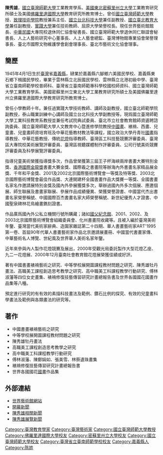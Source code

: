 {{Infobox person
| 姓名 = 陳秀雄
| 圖像 = 
| 圖像大小 = 
| 出生日期 = {{Birth date|1945|4|1}}
| 出生地 = {{ROC}}[[臺灣省|臺灣省]][[嘉義縣|嘉義縣]]
| 教育程度 = 
* 美國佛羅里達國際大學教育研究所教育博士
* 美國東北密蘇里州立大學工業教育研究所碩士
* 國立臺灣師範大學工業教育學系
| 職業 = 
* 國立臺灣師範大學教授
* 致理技術學院教授兼系主任
* 國立台北科技大學兼任副教授
* 國立臺北教育大學兼任副教授
* 實踐大學兼任技術教師
* 世界博物館館長
}}
{{BLP unsourced|time=2011-12-03T13:00:09+00:00}}
'''陳秀雄'''{{BD|1945年|4月1日}}，[[國立臺灣師範大學|國立臺灣師範大學]]工業教育學系、[[美國|美國]][[東北密蘇里州立大學|東北密蘇里州立大學]]工業教育研究所碩士及美國[[佛羅里達國際大學|佛羅里達國際大學]]教育研究所教育博士。曾任[[國立臺灣師範大學|國立臺灣師範大學]]教授、[[致理技術學院|致理技術學院]]教授兼系主任、[[國立台北科技大學|國立台北科技大學]]兼任副教授、[[國立臺北教育大學|國立臺北教育大學]]兼任副教授、[[實踐大學|實踐大學]]兼任技術教師、屈原大學榮譽校長。現任世界藝術館館長、[[中華民國|中華民國]]大專院校退休同仁協會秘書長、國立臺灣師範大學退休同仁聯誼會秘書長、人上人藝術研究中心董事長、人上人藝會總監、臺灣博物館專業協會榮譽理事長、臺北市國際文物維護學會創會理事長、臺北市藝術文化協會理事。

==簡歷==
1945年4月1日生於[[臺灣|臺灣]]省[[嘉義縣|嘉義縣]]，肄業於嘉義縣六腳鄉六美國民學校、嘉義縣東石鄉下楫國民學校，畢業于雲林縣立北辰國民學校、雲林縣立北港初級中學、臺灣省立臺南師範學校普師科、臺灣省立臺南師範專科學校國校師資科、國立臺灣師範大學工業教育學系、美國密蘇里州立東北大學工業教育研究所碩士及美國佛羅里達州立佛羅里達國際大學教育研究所教育博士。

曾任小學教師十年。兼任過實踐大學技術教師、講師及副教授，國立臺北師範學院副教授，泰山職業訓練中心講師及國立台北科技大學副教授等。現爲國立臺灣師範大學工業科技教育系教授並兼任考試院典試委員、臺北市立社會教育館師資遴聘諮詢委員、國立臺灣師範大學人文教育中心暨進修學院教授[[中國畫|中國畫]]、裱褙、西畫、兒童畫、兒童畫師資培育班及中華花藝教材教法等課程，國立政治大學丹青社[[國畫|國畫]]指導教授、中華花藝教授、傳統[[花燈|花燈]]指導教師、臺灣區工科技藝競賽評審委員、臺灣區大專院校美術展覽評審委員、臺灣區視聽媒體制作評審委員、公司行號美術競賽評審委員及科學展覽評審委員。

指導兒童美術榮獲指導獎多次，作品曾榮獲第三屆王子杯海峽兩岸書畫大賽特別金獎、[[金龍獎|香港國際金龍獎]]書畫大賽金獎、國際羲之書畫院等辦海內外書畫名家精品展金獎、千年和平金獎、2001及2002北京國際藝術博覽會一等獎及特等獎、2003北京國際藝術博覽會最佳作品獎、大連開建杯全國書畫作品大獎賽一等獎、全國書畫名家名作邀請展特別金獎及國內外參展獲獎多次，舉辦過國內外多次個展、應邀個展、師生聯展及書畫家聯展、參展作品成績優異、榮獲榮譽證書、中國當代杰出書畫名家榮譽稱號、中國國際百杰書畫名家大師榮譽稱號、新世紀優秀人才證書、中國聖泉碑林花鳥繪畫鐫刻證書。

作品廣爲國內外公私立機關行號所購藏；諸如[[國父紀念館|國父紀念館]]、2001、2002、及2003北京國際藝術博覽會組織委員會、化州書畫院收藏等。且被入編於臺灣美術年鑒、臺灣當代美術家辭典、造園家雜誌第二十四期、華人書畫藝術家ART'1995第一卷、首屆90年代華人書畫藝術家作品北京邀請展畫冊、中國當代書畫家傳、中華藝術名人博覽、世紀風及世界華人美術名家年鑒。

近年來參與內人製作花燈競賽及展出，2000年受觀光局委託製作大型花燈乙座、九二一花燈展、2000年12月臺南社會教育館花燈展榮獲佳績或好評。

著有中國書畫裱褙藝術之研究、中等學校展開圖課程教材問題之研究、陳秀雄牡丹畫法、高職美工課程創造思考教學之研究、高中職美工科課程教學行動研究、傅林淑藩等四位女史畫集、裱褙修復技藝傳習研究計畫總報告書及世界各國國花國畫作品集等八種。

預定進行研究的有有效的素描科技畫法及範例、鑽石比例的探究、有效的兒童畫科學畫法及範例與各類畫法的研究等。

==著作==
*中國書畫裱褙藝術之研究
*中等學校展開圖課程教材問題之研究
*陳秀雄牡丹畫法
*高職美工課程創造思考教學之研究
*高中職美工科課程教學行動研究
*傅林淑藩、陳鄭娟如、張美雪、林蔡遺珠畫集
*裱褙修復技藝傳習研究計畫總報告書
*世界各國國花[[國畫|國畫]]作品集

==外部連結==
*[http://www.sjam2012.com 世界藝術館網站]
*[http://tol.chinatimes.com/CT_NS/CTContent.aspx?nsrc=A&ndate=20120602&nfno=N0239.001&nsno=1&nkeyword=%a5%40%ac%c9%c3%c0%b3N%c0%5d&SearchArgs=Keyword%3d%a5%40%ac%c9%c3%c0%b3N%c0%5d%26Attr%3d%26Src%3d7%26DateFrom%3d20120505%26DateTo%3d20120603%26ShowStyle%3d2%26PageNo%3d1%26ItemsPerPage%3d10&App=NS 開幕新聞]
*[http://www.chinatimes.com/newspapers/20160616000361-260208  陳秀雄相關新聞]
*[https://www.chinatimes.com/newspapers/20181025000531-260208  陳秀雄展覽新聞]
{{Authority control}}
{{DEFAULTSORT:Chen}}
[[Category:臺灣教育學家|Category:臺灣教育學家]]
[[Category:臺灣藝術家|Category:臺灣藝術家]]
[[Category:國立臺灣師範大學教授|Category:國立臺灣師範大學教授]]
[[Category:佛羅里達國際大學校友|Category:佛羅里達國際大學校友]]
[[Category:密蘇里州立大學校友|Category:密蘇里州立大學校友]]
[[Category:國立臺灣師範大學校友|Category:國立臺灣師範大學校友]]
[[Category:臺灣省立臺南師範學校校友|Category:臺灣省立臺南師範學校校友]]
[[Category:嘉義縣人|Category:嘉義縣人]]
[[Category:陈姓|Category:陈姓]]